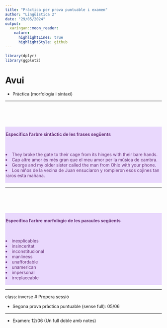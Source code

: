 ```yaml
---
title: "Pràctica per prova puntuable i examen"
author: "Lingüística 2"
date: "29/05/2024"
output:
  xaringan::moon_reader:
    nature:
      highlightLines: true
      highlightStyle: github
---
```


```r
library(dplyr)
library(ggplot2)
```

# Avui


* Pràctica (morfologia i sintaxi)


---



<br><br><br><br>
<div class="warning" style='padding:0.1em; background-color:#E9D8FD; color:#69337A'>
<span>
<p style='margin-top:1em; text-align:center'>
<b>Especifica l'arbre sintàctic de les frases següents</b>
<br><br><br>

<li> They broke the gate to their cage from its hinges with their bare hands. </li>
<li> Cap altre amor és més gran que el meu amor per la música de cambra.</li>
<li> George and my older sister called the man from Ohio with your phone.</li>
<li> Los niños de la vecina de Juan ensuciaron y rompieron esos cojines tan raros esta mañana.</li>

</p>
</p></span>
</div>

---

<br><br><br><br>
<div class="warning" style='padding:0.1em; background-color:#E9D8FD; color:#69337A'>
<span>
<p style='margin-top:1em; text-align:center'>
<b>Especifica l'arbre morfològic de les paraules següents</b>
<br><br><br>

<li> inexplicables </li>
<li> insinceritat </li>
<li> inconstitucional </li>
<li> manliness </li>
<li> unaffordable </li>
<li> unamerican </li>
<li> impersonal </li>
<li> irreplaceable </li>


</p>
</p></span>
</div>



---

class: inverse
# Propera sessió 

* Segona prova pràctica puntuable (sense full): 05/06

***

* Examen: 12/06 (Un full doble amb notes)